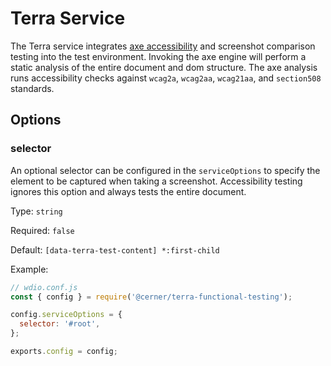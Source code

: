 # Terra Service

The Terra service integrates [axe accessibility](https://github.com/dequelabs/axe-core) and screenshot comparison testing into the test environment. Invoking the axe engine will perform a static analysis of the entire document and dom structure. The axe analysis runs accessibility checks against `wcag2a`, `wcag2aa`, `wcag21aa`, and `section508` standards.

## Options

### selector

An optional selector can be configured in the `serviceOptions` to specify the element to be captured when taking a screenshot. Accessibility testing ignores this option and always tests the entire document.

Type: `string`

Required: `false`

Default: `[data-terra-test-content] *:first-child`

Example:

```js
// wdio.conf.js
const { config } = require('@cerner/terra-functional-testing');

config.serviceOptions = {
  selector: '#root',
};

exports.config = config;
```

